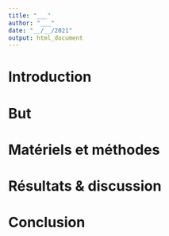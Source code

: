 ```yaml
---
title: "___"
author: "___"
date: "__/__/2021"
output: html_document
---
```


<!--- Consignes
Ce document doit être une synthèse de votre carnet de notes.
--->

# Introduction

<!--- Consignes
L'introduction doit se baser sur l'état de l'art que vous avez réalisé durant la première phase de ce projet.
Proposez une introduction de 10 à 15 lignes.
--->

# But

<!--- Consignes
Le but de ce projet vous est présenté dans le README. Reformulez le dans cette section.
--->

# Matériels et méthodes

<!--- Consignes
Le matériels et méthodes doit comprendre une première partie sur le lieu d'étude, les données collectées,... Ce première partie s'appuie sur le fichier `doubs_data.rmd`. Le M&M doit comprendre une seconde partie sur les outils utilisés pour réaliser ce projet.
--->

# Résultats & discussion

<!--- Consignes
Proposez entre 1 et 3 analyses multivariées les plus intéressantes et pertinentes. Ces analyses doivent se trouver dans le carnet de notes. Les analyses doivent être correctement décrites.
--->

# Conclusion

<!--- Consignes
Concluez ce projet en tenant compte du but de ce travail.
--->
